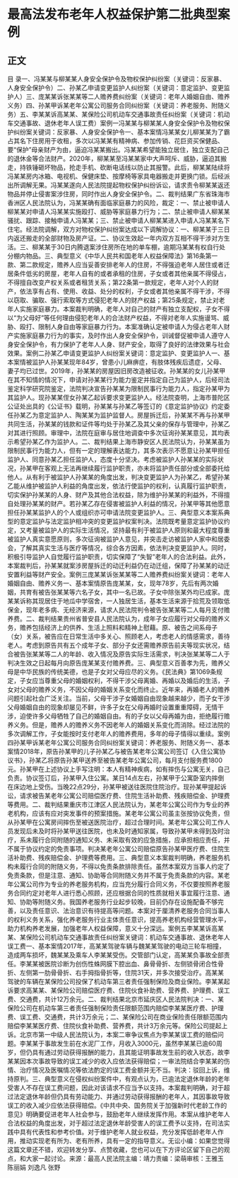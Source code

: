 # 最高法发布老年人权益保护第二批典型案例
## 正文
目  录一、冯某某与柳某某人身安全保护令及物权保护纠纷案（关键词：反家暴、人身安全保护令）二、孙某乙申请变更监护人纠纷案（关键词：意定监护、变更监护人）三、庞某某诉张某某等二人赡养费纠纷案（关键词：老年人婚姻自由、赡养义务）四、孙某甲诉某老年公寓公司服务合同纠纷案（关键词：养老服务、附随义务）五、李某某诉高某某、某保险公司机动车交通事故责任纠纷案（关键词：机动车交通事故、退休老年人误工费）案例一冯某某与柳某某人身安全保护令及物权保护纠纷案关键词：反家暴、人身安全保护令一、基本案情冯某某女儿柳某某为了霸占其名下住房用于收租，多次以冯某某有精神病、参加传销、花巨资买保健品、要“保护”母亲财产为由，逼迫冯某某搬出。冯某某希望能独立居住，独立支配自己的退休金等合法财产。2020年，柳某某至冯某某家中大声呵斥、威胁，逼迫其搬走，持铁锤砸坏物品，抢走手机、砍断电话线以防止其报警。此后，柳某某陆续将冯某某房内冰箱、电视机、保健床垫、按摩椅等家具电器搬走并更换门锁。后经派出所调解无果。冯某某遂向人民法院提起物权保护纠纷诉讼，请求责令柳某某返还物品并停止侵害案涉住房，同时作出人身安全保护令。二、裁判结果广东省珠海市香洲区人民法院认为，冯某某确有面临家庭暴力的风险，裁定：一、禁止被申请人柳某某对申请人冯某某实施殴打、威胁等家庭暴力行为；二、禁止被申请人柳某某骚扰、跟踪、接触申请人冯某某；三、禁止被申请人柳某某进入申请人冯某某名下住宅。经法院调解，双方对物权保护纠纷案达成以下调解协议：一、柳某某于三日内返还搬走的全部财物及房产证。二、协议生效起一年内双方互相不得干涉对方生活。三、柳某某于30日内腾退案涉住房所在地的单车棚，逾期冯某某有权自行处分棚内物品。三、典型意义《中华人民共和国老年人权益保障法》第16条第一款、第二款规定，赡养人应当妥善安排老年人的住房，不得强迫老年人居住或者迁居条件低劣的房屋，老年人自有的或者承租的住房，子女或者其他亲属不得侵占，不得擅自改变产权关系或者租赁关系；第22条第一款规定，老年人对个人的财产，依法享有占有、使用、收益、处分的权利，子女或者其他亲属不得干涉，不得以窃取、骗取、强行索取等方式侵犯老年人的财产权益；第25条规定，禁止对老年人实施家庭暴力。本案裁判明确，老年人对自己的财产有独立支配权，子女不得以“为父母好”等任何理由侵犯老年人的合法财产权益，不得对老年人实施谩骂、威胁、殴打、限制人身自由等家庭暴力行为。本案准确认定被申请人为侵占老年人财产实施家庭暴力行为的事实，及时作出人身安全保护令，训诫督促被申请人遵守人身安全保护令，有力保护了老年人人身、财产安全，取得了良好的法律效果与社会效果。案例二孙某乙申请变更监护人纠纷案关键词：意定监护、变更监护人一、基本案情被监护人孙某某现年84岁，曾患小儿麻痹症，有肢体残疾后遗症，父母、妻子均已过世。2019年，孙某某的房屋因旧房改造被征收。孙某某的女儿孙某甲在其不知情的情况下，申请对孙某某行为能力鉴定并指定自己为监护人，后经司法鉴定科学研究院鉴定，法院判决宣告孙某某为限制民事行为能力人，指定孙某甲为其监护人。现孙某某侄女孙某乙起诉要求变更监护人。经法院查明，上海市普陀区公证处出具的《公证书》载明，孙某某与孙某乙等签订的《意定监护协议》约定委任孙某乙为意定监护人、陶某某为监护监督人。房屋拆迁后，孙某某不再与孙某甲共同生活，孙某某的钱款和证件等均处于孙某乙及其父亲的保存与管理中，孙某乙对其进行照顾。审理中，法院在庭审与居住地调查中多次征询孙某某意见，其均表示希望孙某乙作为监护人。二、裁判结果上海市静安区人民法院认为，孙某某虽为限制民事行为能力人，但有一定的理解表达能力，其多次表示不愿意让孙某甲担任监护人、同意孙某乙担任监护人，态度十分坚决。考虑被监护人孙某某的实际状况，孙某甲在客观上无法再继续履行监护职责，亦未将监护责任部分或全部委托给他人。从有利于被监护人孙某某的角度出发，判决变更监护人为孙某乙，希望孙某乙能从维护被监护人利益的角度出发，依法行使监护的权利，认真履行监护职责，切实保护孙某某的人身、财产及其他合法权益，除为维护孙某某的利益外，不得擅自处理孙某某的财产。若孙某乙存在侵害被监护人利益的情况，孙某甲等其他愿意担任孙某某监护人的个人或组织亦可申请法院变更监护人。三、典型意义本案系典型的意定监护与法定监护相冲突的变更监护权案判决。法院既考量意定监护协议约定，又考量被监护人的实际生活情况，坚持最有利于被监护人原则和最大程度尊重被监护人真实意愿原则，多次征询被监护人意见，并突击走访被监护人家中和居委会，了解其真实生活与医疗等情况，综合各方因素，依法判决变更监护人。同时，积极引导监护人自觉履行监护职责，切实保障了“失智”老年人的合法利益。此外，本案裁判后，孙某某就案涉房屋拆迁的动迁利益仍在动迁组，保障了孙某某的动迁安置利益等财产安全。案例三庞某某诉张某某等二人赡养费纠纷案关键词：老年人婚姻自由、赡养义务一、基本案情原告庞某某，女，现年78岁，先后有两次婚姻，共育有被告张某某等六名子女，其中一名已故。子女中除张某外均已成家。庞某某诉称其现居住于地瓜中学宿舍，一人独居生活，基本生活来源于拾荒及领取低保金，现年老多病、无经济来源，请求人民法院判令被告张某某等二人每月支付赡养费。二、裁判结果贵州省普安县人民法院认为，成年子女应履行对父母的赡养义务，赡养包括经济上的供养、生活上照料和精神上慰藉。原、被告之间系母子（女）关系，被告应在日常生活中多关心、照顾老人，考虑老人的情感需求，善待老人。考虑到原告共有五个成年子女、部分子女还需赡养原告前夫等现实状况，结合被告张某某等二人的年龄、收入情况及原告实际生活需求，判决张某某等二人于判决生效之日起每月向原告庞某某支付赡养费。三、典型意义百善孝为先，赡养父母是中华民族的传统美德，也是子女对父母应尽的义务。《民法典》第1069条规定，子女应当尊重父母的婚姻权利，不得干涉父母离婚、再婚以及婚后的生活，子女对父母的赡养义务，不因父母的婚姻关系变化而终止。近年来，再婚老人的赡养问题引起社会广泛关注。当前，父母干涉子女婚姻自由现象越来越少，而子女干涉父母婚姻自由的现象却屡见不鲜，许多子女在父母再婚时设置重重障碍，无情干涉，迫使许多父母牺牲了自己的婚姻自由。有的子女以父母再婚为由，拒绝履行赡养义务。但是，赡养人的赡养义务不因老年人的婚姻关系变化而消除。经过法院的多次调解工作，子女能按时支付老年人的赡养费用，多年的母子情得以重续。案例四孙某甲诉某老年公寓公司服务合同纠纷案关键词：养老服务、附随义务一、基本案情2018年，原告孙某甲的儿子孙某乙与被告某老年公寓公司签订《入住公寓协议书》，孙某乙将原告孙某甲送养至被告某老年公寓公司，每月支付服务费1800元。孙某甲在上述协议上手写注明：本人有精神疾病，如有摔伤与公寓无关，自己负责。协议签订后，孙某甲入住公寓。某日14点左右，孙某甲于公寓卧室内摔倒在床边地上受伤。当晚22点29分，孙某甲被送往医院住院治疗。现孙某甲提起诉讼，请求被告某老年公寓公司赔偿医疗费、住院生活补助费、残疾赔偿金、护理费等费用。二、裁判结果重庆市江津区人民法院认为，某老年公寓公司作为专业的养老机构，应该有应对突发事件的预案措施。某老年公寓公司虽主张按协议免责，但从孙某甲在公寓房间摔伤至被送医院治疗，超过合理时间。某老年公寓公司工作人员发现后未及时将孙某甲送往医院，也未及时通知家属，导致孙某甲未得到及时治疗，系未履行合同附随的通知义务、未采取有效的应急措施，应承担相应责任，并不属于协议约定的免责事项。判决某老年公寓公司赔偿原告孙某甲医疗费、住院生活补助费、残疾赔偿金、护理费等费用。三、典型意义本案裁判明确，养老服务机构未履行合同的附随义务，不得以免责条款排除责任。虽然本案双方当事人约定了免责条款，但是注意、通知、协助等合同附随义务并不属于免责条款的内容。某老年公寓公司作为专业的养老服务机构，应当充分履行合同义务，不仅要按照养老服务合同约定对老年人进行悉心照顾，还应根据合同的性质就相关事宜履行注意、通知、协助等附随义务。我国养老服务行业起步较晚，目前仍存在设施配备不够完善，以及责任意识、法治意识有待提高等问题。本案对于厘清养老服务合同当事人的权利义务关系，强化养老服务行业主体责任意识，提高养老机构经营管理水平，助力机构养老发展，加强老年人权益保障，意义十分深远。案例五李某某诉高某某、某保险公司机动车交通事故责任纠纷案关键词：机动车交通事故、退休老年人误工费一、基本案情2017年，高某某驾驶车辆与魏某某驾驶的电动三轮车相撞，造成两车损坏，魏某某及乘车人李某某受伤。交管部门认定，高某某负事故全部责任。李某某被医院诊断为创伤性蛛网膜下腔出血、鼻骨骨折、左侧锁骨闭合性骨折、左侧第一肋骨骨折、右手拇指骨折等，住院31天，并多次接受治疗。高某某驾驶的车辆在某保险公司投保了机动车第三者责任强制保险及商业保险。李某某起诉要求高某某、某保险公司赔偿医疗费、住院伙食补助费、营养费、护理费、误工费、交通费，共计12万余元。二、裁判结果北京市延庆区人民法院判决：一、某保险公司在机动车第三者责任强制保险责任限额范围内赔偿李某某医疗费、护理费、误工费、交通费，共计3万余元；二、某保险公司在商业保险责任限额范围内赔偿李某某医疗费、住院伙食补助费、营养费，共计3万余元等。保险公司提起上诉。北京市第一中级人民法院认为，本案二审争议焦点为李某某误工费的赔偿问题。李某某于事故发生前在水泥厂工作，月收入3000元，虽然李某某已逾60周岁，但仍具有通过劳动获得报酬的能力，且其能证明事故发生前的收入状态，故李某某因本次事故导致的误工减少的收入应依法获得赔偿；一审法院结合李某某的伤情、治疗情况及医嘱情况等依法酌定的误工费金额并无不当。判决：驳回上诉，维持原判。三、典型意义在侵权纠纷案件中，有观点认为，已逾法定退休年龄的老年受害人不存在误工费问题，因此对该请求不应当予以支持。本案裁判明确，对于超过法定退休年龄但仍具有劳动能力、并通过劳动获得报酬的老年人，其因事故导致误工的收入减少应依法获得赔偿。《中共中央、国务院关于加强新时代老龄工作的意见》明确要促进老年人社会参与，鼓励老年人继续发挥作用。本案从维护老年人合法权益的角度出发，对于超过法定退休年龄受害人的误工费予以支持，在司法实践中具有代表性和参考价值。对于维护老年人就业权益，充分发挥低龄老年人作用，推动实现老有所为、老有所养，具有一定的指导意义。无讼小编：如果您觉得这篇文章还不错，欢迎转发分享、点赞收藏，您也可以在下方评论区留下自己的观点，和大家一起讨论。来源：最高人民法院主编：靖力责编：梁萌审核：王雅玉 陈丽娟 刘逸凡 张野